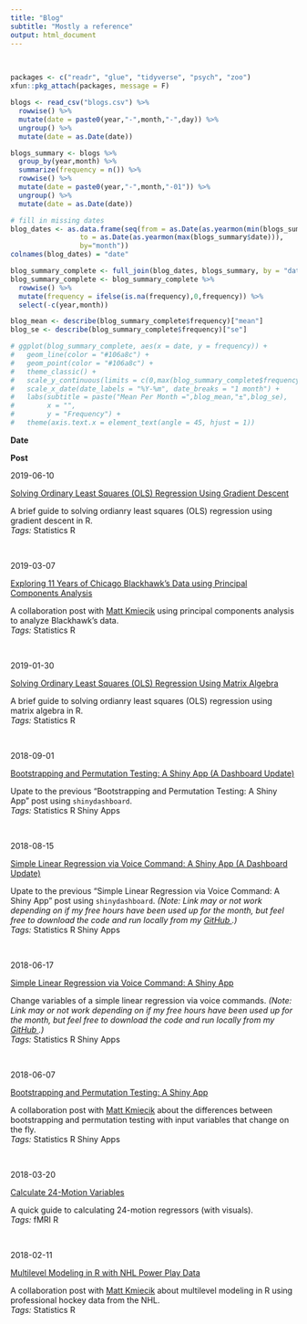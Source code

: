 ```yaml
---
title: "Blog"
subtitle: "Mostly a reference"
output: html_document
---
```


<BR>

```r
packages <- c("readr", "glue", "tidyverse", "psych", "zoo")
xfun::pkg_attach(packages, message = F)
```

```r
blogs <- read_csv("blogs.csv") %>%
  rowwise() %>%
  mutate(date = paste0(year,"-",month,"-",day)) %>%
  ungroup() %>%
  mutate(date = as.Date(date))

blogs_summary <- blogs %>%
  group_by(year,month) %>%
  summarize(frequency = n()) %>%
  rowwise() %>%
  mutate(date = paste0(year,"-",month,"-01")) %>%
  ungroup() %>%
  mutate(date = as.Date(date))

# fill in missing dates
blog_dates <- as.data.frame(seq(from = as.Date(as.yearmon(min(blogs_summary$date))), 
                 to = as.Date(as.yearmon(max(blogs_summary$date))), 
                 by="month"))
colnames(blog_dates) = "date"

blog_summary_complete <- full_join(blog_dates, blogs_summary, by = "date")
blog_summary_complete <- blog_summary_complete %>%
  rowwise() %>%
  mutate(frequency = ifelse(is.na(frequency),0,frequency)) %>%
  select(-c(year,month))

blog_mean <- describe(blog_summary_complete$frequency)["mean"]
blog_se <- describe(blog_summary_complete$frequency)["se"]

# ggplot(blog_summary_complete, aes(x = date, y = frequency)) +
#   geom_line(color = "#106a8c") +
#   geom_point(color = "#106a8c") +
#   theme_classic() +
#   scale_y_continuous(limits = c(0,max(blog_summary_complete$frequency)), breaks = c(0,1,2)) +
#   scale_x_date(date_labels = "%Y-%m", date_breaks = "1 month") +
#   labs(subtitle = paste("Mean Per Month =",blog_mean,"±",blog_se),
#        x = "",
#        y = "Frequency") +
#   theme(axis.text.x = element_text(angle = 45, hjust = 1))
```

<div class="divTable">
<div class="divTableBody">

<div class="divTableRow"><div class="divTableCell">
**Date**
</div><div class="divTableCell">
**Post**
</div></div>

<div class="divTableRow"><div class="divTableCell">
2019-06-10
</div><div class="divTableCell">
<div class="divBlogTitle">
[Solving Ordinary Least Squares (OLS) Regression Using Gradient Descent](blog_solving_ols_regression_using_gradient_descent.html)
</div>
A brief guide to solving ordianry least squares (OLS) regression using gradient descent in R.
<BR>*Tags:* <span class="badge badge-pill badge-light">Statistics</span>
<span class="badge badge-pill badge-primary">R</span>
</div></div>

<BR>

<div class="divTableRow"><div class="divTableCell">
2019-03-07
</div><div class="divTableCell">
<div class="divBlogTitle">
<a href="https://mattkmiecik.com/post-Exploring-11-Years-of-Chicago-Blackhawks-Data-using-Principal-Components-Analysis.html" target="_blank">Exploring 11 Years of Chicago Blackhawk’s Data using Principal Components Analysis</a>
</div>
A collaboration post with <a href="https://mattkmiecik.com" target="_blank">Matt Kmiecik</a> using principal components analysis to analyze Blackhawk's data.
<BR>*Tags:* <span class="badge badge-pill badge-light">Statistics</span>
<span class="badge badge-pill badge-primary">R</span>
</div></div>

<BR>

<div class="divTableRow"><div class="divTableCell">
2019-01-30
</div><div class="divTableCell">
<div class="divBlogTitle">
[Solving Ordinary Least Squares (OLS) Regression Using Matrix Algebra](blog_solving_ols_regression_using_matrix_algebra.html)
</div>
A brief guide to solving ordianry least squares (OLS) regression using matrix algebra in R.
<BR>*Tags:* <span class="badge badge-pill badge-light">Statistics</span>
<span class="badge badge-pill badge-primary">R</span>
</div></div>

<BR>

<div class="divTableRow"><div class="divTableCell">
2018-09-01
</div><div class="divTableCell">
<div class="divBlogTitle">
<a href="https://mattkmiecik.shinyapps.io/boot-perm-dash/" target="_blank">Bootstrapping and Permutation Testing: A Shiny App (A Dashboard Update)</a>
</div>
Upate to the previous "Bootstrapping and Permutation Testing: A Shiny App" post using `shinydashboard`.
<BR>*Tags:* <span class="badge badge-pill badge-light">Statistics</span>
<span class="badge badge-pill badge-primary">R</span>
<span class="badge badge-pill badge-primary">Shiny Apps</span>
</div></div>

<BR>

<div class="divTableRow"><div class="divTableCell">
2018-08-15
</div><div class="divTableCell">
<div class="divBlogTitle">
<a href="https://epongpipat.shinyapps.io/lm_voice_dashboard/" target="_blank">Simple Linear Regression via Voice Command: A Shiny App (A Dashboard Update)</a>
</div>
Upate to the previous "Simple Linear Regression via Voice Command: A Shiny App" post using `shinydashboard`. *(Note: Link may or not work depending on if my free hours have been used up for the month, but feel free to download the code and run locally from my <a href="https://github.com/epongpipat/shiny_apps/tree/master/lm_voice_dashboard" target="_blank">GitHub <span class="fa fa-github"></span></a>.)*
<BR>*Tags:* <span class="badge badge-pill badge-light">Statistics</span>
<span class="badge badge-pill badge-primary">R</span>
<span class="badge badge-pill badge-primary">Shiny Apps</span>
</div></div>

<BR>

<div class="divTableRow"><div class="divTableCell">
2018-06-17
</div><div class="divTableCell">
<div class="divBlogTitle">
<a href="https://epongpipat.shinyapps.io/lmvoice" target="_blank">Simple Linear Regression via Voice Command: A Shiny App</a>
</div>
Change variables of a simple linear regression via voice commands. *(Note: Link may or not work depending on if my free hours have been used up for the month, but feel free to download the code and run locally from my <a href="https://github.com/epongpipat/epongpipat.github.io/tree/master/shinyApps/lmVoice" target="_blank">GitHub <span class="fa fa-github"></span></a>.)*
<BR>*Tags:* <span class="badge badge-pill badge-light">Statistics</span>
<span class="badge badge-pill badge-primary">R</span>
<span class="badge badge-pill badge-primary">Shiny Apps</span>
</div></div>

<BR>

<div class="divTableRow"><div class="divTableCell">
2018-06-07
</div><div class="divTableCell">
<div class="divBlogTitle">
<a href="https://mattkmiecik.com/post-Bootstrapping-and-Permutation-Testing-Shiny-App.html" target="_blank">Bootstrapping and Permutation Testing: A Shiny App</a>
</div>
A collaboration post with [Matt Kmiecik](https://mattkmiecik.com) about the differences between bootstrapping and permutation testing with input variables that change on the fly.
<BR>*Tags:* <span class="badge badge-pill badge-light">Statistics</span>
<span class="badge badge-pill badge-primary">R</span>
<span class="badge badge-pill badge-primary">Shiny Apps</span>
</div></div>

<BR>

<div class="divTableRow"><div class="divTableCell">
2018-03-20
</div><div class="divTableCell">
<div class="divBlogTitle">
[Calculate 24-Motion Variables](blog_Calculate_Motion_Regressors.html)
</div>
A quick guide to calculating 24-motion regressors (with visuals).
<BR>*Tags:* <span class="badge badge-pill badge-dark">fMRI</span>
<span class="badge badge-pill badge-primary">R</span>
</div></div>

<BR>

<div class="divTableRow"><div class="divTableCell" style="width: 100px;">
2018-02-11
</div><div class="divTableCell">
<div class="divBlogTitle">
<a href="https://mattkmiecik.com/post-Multilevel-Modeling-in-R-with-NHL-Power-Play-Data.html" target="_blank">Multilevel Modeling in R with NHL Power Play Data</a>
</div>
A collaboration post with [Matt Kmiecik](https://mattkmiecik.com) about multilevel modeling in R using professional hockey data from the NHL.
<BR>*Tags:* <span class="badge badge-pill badge-light">Statistics</span>
<span class="badge badge-pill badge-primary">R</span>
</div></div>

</div>
</div>